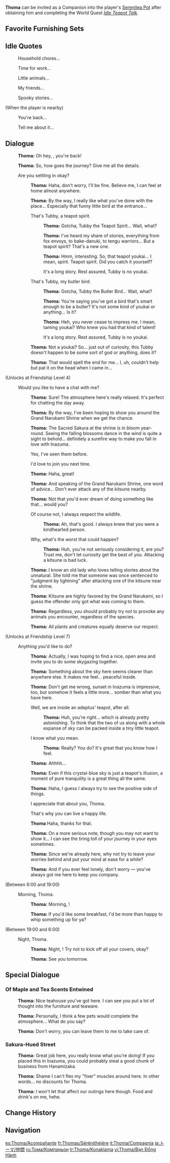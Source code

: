 {{CharacterTabs}}
{{Furnishing Infobox
|title          = Thoma
|id             = 368142
|image          = Character Thoma Thumb.png
|category       = Companion
|subcategory    = Companion
|quality        = 4
|adeptal_energy = 300
|load           = 1200
|description    = Character In-Residence
}}
'''Thoma''' can be invited as a Companion into the player's [[Serenitea Pot]] after obtaining him and completing the World Quest ''[[Idle Teapot Talk]]''.

==Favorite Furnishing Sets==
{{HousingCompanion|favorite}}
{{Companion Favor Table}}

==Idle Quotes==
{{Dialogue Start}}
: {{DIcon|Idle}} Household chores...
: {{DIcon|Idle}} Time for work...
: {{DIcon|Idle}} Little animals...
: {{DIcon|Idle}} My friends...
: {{DIcon|Idle}} Spooky stories...

;(When the player is nearby)
: {{DIcon|Idle}} You're back...
: {{DIcon|Idle}} Tell me about it...
{{Dialogue End}}

==Dialogue==
{{Dialogue Start}}
:{{A|vo thoma mimitomo hello 01.ogg}} '''Thoma:''' Oh hey, {{Traveler}}, you're back!
:{{A|vo thoma mimitomo hello 02.ogg}} '''Thoma:''' So, how goes the journey? Give me all the details.
:{{DIcon}} Are you settling in okay?
::{{A|vo thoma mimitomo friendship1 01.ogg}} '''Thoma:''' Haha, don't worry, I'll be fine. Believe me, I can feel at home almost anywhere.
::{{A|vo thoma mimitomo friendship1 02.ogg}} '''Thoma:''' By the way, I really like what you've done with the place... Especially that funny little bird at the entrance...
::{{DIcon}} That's Tubby, a teapot spirit.
:::{{A|vo thoma mimitomo friendship1 03a 1.ogg}} '''Thoma:''' Gotcha, Tubby the Teapot Spirit... Wait, what?
:::{{A|vo thoma mimitomo friendship1 03a 2.ogg}} '''Thoma:''' I've heard my share of stories, everything from fox envoys, to bake-danuki, to tengu warriors... But a teapot spirit? That's a new one.
:::{{A|vo thoma mimitomo friendship1 03a 3.ogg}} '''Thoma:''' Hmm, interesting. So, that teapot youkai... I mean, spirit. Teapot spirit. Did you catch it yourself?
:::{{DIcon}} It's a long story. Rest assured, Tubby is no youkai.
::{{DIcon}} That's Tubby, my butler bird.
:::{{A|vo thoma mimitomo friendship1 03b 1.ogg}} '''Thoma:''' Gotcha, Tubby the Butler Bird... Wait, what?
:::{{A|vo thoma mimitomo friendship1 03b 2.ogg}} '''Thoma:''' You're saying you've got a bird that's smart enough to be a butler? It's not some kind of youkai or anything... Is it?
:::{{A|vo thoma mimitomo friendship1 03b 3.ogg}} '''Thoma:''' Heh, you never cease to impress me. I mean, taming youkai? Who knew you had that kind of talent!
:::{{DIcon}} It's a long story. Rest assured, Tubby is no youkai.
::{{A|vo thoma mimitomo friendship1 04.ogg}} '''Thoma:''' Not a youkai? So... just out of curiosity, this Tubby doesn't happen to be some sort of god or anything, does it?
::{{A|vo thoma mimitomo friendship1 05.ogg}} '''Thoma:''' That would spell the end for me... I, uh, couldn't help but pat it on the head when I came in...
;(Unlocks at Friendship Level 4)
:{{DIcon}} Would you like to have a chat with me?
::{{A|vo thoma mimitomo friendship2 01.ogg}} '''Thoma:''' Sure! The atmosphere here's really relaxed. It's perfect for chatting the day away.
::{{A|vo thoma mimitomo friendship2 02.ogg}} '''Thoma:''' By the way, I've been hoping to show you around the Grand Narukami Shrine when we get the chance.
::{{A|vo thoma mimitomo friendship2 03.ogg}} '''Thoma:''' The Sacred Sakura at the shrine is in bloom year-round. Seeing the falling blossoms dance in the wind is quite a sight to behold... definitely a surefire way to make you fall in love with Inazuma.
::{{DIcon}} Yes, I've seen them before.
::{{DIcon}} I'd love to join you next time.
::{{A|vo thoma mimitomo friendship2 04.ogg}} '''Thoma:''' Haha, great!
::{{A|vo thoma mimitomo friendship2 05.ogg}} '''Thoma:''' And speaking of the Grand Narukami Shrine, one word of advice... Don't ever attack any of the kitsune nearby.
::{{A|vo thoma mimitomo friendship2 06.ogg}} '''Thoma:''' Not that you'd ever dream of doing something like that... would you?
::{{DIcon}} Of course not, I always respect the wildlife.
:::{{A|vo thoma mimitomo friendship2 07a.ogg}} '''Thoma:''' Ah, that's good. I always knew that you were a kindhearted person.
::{{DIcon}} Why, what's the worst that could happen?
:::{{A|vo thoma mimitomo friendship2 07b.ogg}} '''Thoma:''' Huh, you're not seriously considering it, are you? Trust me, don't let curiosity get the best of you. Attacking a kitsune is bad luck.
::{{A|vo thoma mimitomo friendship2 08.ogg}} '''Thoma:''' I know an old lady who loves telling stories about the unnatural. She told me that someone was once sentenced to "judgment by lightning" after attacking one of the kitsune near the shrine.
::{{A|vo thoma mimitomo friendship2 09.ogg}} '''Thoma:''' Kitsune are highly favored by the Grand Narukami, so I guess the offender only got what was coming to them.
::{{A|vo thoma mimitomo friendship2 10.ogg}} '''Thoma:''' Regardless, you should probably try not to provoke any animals you encounter, regardless of the species.
::{{A|vo thoma mimitomo friendship2 11.ogg}} '''Thoma:''' All plants and creatures equally deserve our respect.
;(Unlocks at Friendship Level 7)
:{{DIcon}} Anything you'd like to do?
::{{A|vo thoma mimitomo friendship3 01.ogg}} '''Thoma:''' Actually, I was hoping to find a nice, open area and invite you to do some skygazing together.
::{{A|vo thoma mimitomo friendship3 02.ogg}} '''Thoma:''' Something about the sky here seems clearer than anywhere else. It makes me feel... peaceful inside.
::{{A|vo thoma mimitomo friendship3 03.ogg}} '''Thoma:''' Don't get me wrong, sunset in Inazuma is impressive, too, but somehow it feels a little more... somber than what you have here.
::{{DIcon}} Well, we are inside an adeptus' teapot, after all.
:::{{A|vo thoma mimitomo friendship3 04a.ogg}} '''Thoma:''' Huh, you're right... which is already pretty astonishing. To think that the two of us along with a whole expanse of sky can be packed inside a tiny little teapot.
::{{DIcon}} I know what you mean.
:::{{A|vo thoma mimitomo friendship3 04b.ogg}} '''Thoma:''' Really? You do? It's great that you know how I feel.
::{{A|vo thoma mimitomo friendship3 05.ogg}} '''Thoma:''' Ahhhh...
::{{A|vo thoma mimitomo friendship3 06.ogg}} '''Thoma:''' Even if this crystal-blue sky is just a teapot's illusion, a moment of pure tranquility is a great thing all the same.
::{{A|vo thoma mimitomo friendship3 07.ogg}} '''Thoma:''' Haha, I guess I always try to see the positive side of things.
::{{DIcon}} I appreciate that about you, Thoma.
::{{DIcon}} That's why you can live a happy life.
::{{A|vo thoma mimitomo friendship3 08.ogg}} '''Thoma''' Haha, thanks for that.
::{{A|vo thoma mimitomo friendship3 09.ogg}} '''Thoma:''' On a more serious note, though you may not want to show it... I can see the tiring toll of your journey in your eyes sometimes.
::{{A|vo thoma mimitomo friendship3 10.ogg}} '''Thoma:''' Since we're already here, why not try to leave your worries behind and put your mind at ease for a while?
::{{A|vo thoma mimitomo friendship3 11.ogg}} '''Thoma:''' And if you ever feel lonely, don't worry &mdash; you've always got me here to keep you company.
;<nowiki>(Between 6:00 and 19:00)</nowiki>
:{{DIcon}} Morning, Thoma.
::{{A|vo thoma mimitomo morning 01.ogg}} '''Thoma:''' Morning, {{Traveler}}!
::{{A|vo thoma mimitomo morning 02.ogg}} '''Thoma:''' If you'd like some breakfast, I'd be more than happy to whip something up for ya?
;<nowiki>(Between 19:00 and 6:00)</nowiki>
:{{DIcon}} Night, Thoma.
::{{A|vo thoma mimitomo night 01.ogg}} '''Thoma:''' Night, {{Traveler}}! Try not to kick off all your covers, okay?
::{{A|vo thoma mimitomo night 02.ogg}} '''Thoma:''' See you tomorrow.
{{Dialogue End}}

==Special Dialogue==
{{HousingCompanion|special}}

===Of Maple and Tea Scents Entwined===
{{Dialogue Start}}
:{{A|vo mimitomo dq thoma tearoom 01.ogg}} '''Thoma:''' Nice teahouse you've got here. I can see you put a lot of thought into the furniture and teaware.
:{{A|vo mimitomo dq thoma tearoom 02.ogg}} '''Thoma:''' Personally, I think a few pets would complete the atmosphere... What do you say?
:{{A|vo mimitomo dq thoma tearoom 03.ogg}} '''Thoma:''' Don't worry, you can leave them to me to take care of.
{{Dialogue End}}

===Sakura-Hued Street===
{{Dialogue Start}}
:{{A|vo mimitomo dq thoma shoppingarcade 01.ogg}} '''Thoma:''' Great job here, you really know what you're doing! If you placed this in Inazuma, you could probably steal a good chunk of business from Hanamizaka.
:{{A|vo mimitomo dq thoma shoppingarcade 02.ogg}} '''Thoma:''' Shame I can't flex my "fixer" muscles around here. In other words... no discounts for Thoma.
:{{A|vo mimitomo dq thoma shoppingarcade 03.ogg}} '''Thoma:''' I won't let that affect our outings here though. Food and drink's on me, hehe.
{{Dialogue End}}

==Change History==
{{Change History|2.2}}

==Navigation==
{{Furnishing Navbox/Living|Companion}}

[[es:Thoma/Acompañante]]
[[fr:Thomas/Sérénithéière]]
[[it:Thoma/Compagnia]]
[[ja:トーマ/仲間]]
[[ru:Тома/Компаньон]]
[[tr:Thoma/Konaklama]]
[[vi:Thoma/Bạn Đồng Hành]]